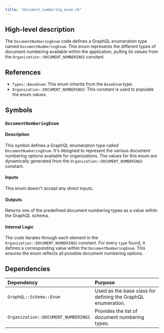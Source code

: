 ```yaml
---
title: "document_numbering_enum.rb"
---
```


## High-level description
The `DocumentNumberingEnum` code defines a GraphQL enumeration type named `DocumentNumberingEnum`. This enum represents the different types of document numbering available within the application, pulling its values from the `Organization::DOCUMENT_NUMBERINGS` constant.

## References
- `Types::BaseEnum`: This enum inherits from the `BaseEnum` type.
- `Organization::DOCUMENT_NUMBERINGS`: This constant is used to populate the enum values.

## Symbols

### `DocumentNumberingEnum`
#### Description
This symbol defines a GraphQL enumeration type called `DocumentNumberingEnum`. It's designed to represent the various document numbering options available for organizations. The values for this enum are dynamically generated from the `Organization::DOCUMENT_NUMBERINGS` constant.

#### Inputs
This enum doesn't accept any direct inputs.

#### Outputs
Returns one of the predefined document numbering types as a value within the GraphQL schema.

#### Internal Logic
The code iterates through each element in the `Organization::DOCUMENT_NUMBERINGS` constant. For every `type` found, it defines a corresponding value within the `DocumentNumberingEnum`. This ensures the enum reflects all possible document numbering options.

## Dependencies
| Dependency | Purpose |
|:-----------|:--------|
| `GraphQL::Schema::Enum` | Used as the base class for defining the GraphQL enumeration. |
| `Organization::DOCUMENT_NUMBERINGS` | Provides the list of document numbering types. | 
